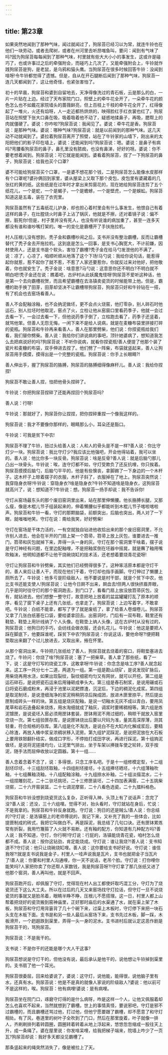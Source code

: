 ```yaml
---
---
---
```

title: 第23章
---






如果突然地闻到了那种气味，闻过就闻过了，狗尿苔已经习以为常，就连牛铃也在他们一块劳动，或者去爬树，或者在州河里去听昂嗤鱼叫，要问：闻到有气味了吗?因为狗尿苔每每闻到了那种气味，村里就有些大大小小的事发生，这或许是碰巧了，也或许事过之后的牵强附会，而碰巧上几次了，又能牵强附会上，牛铃就作践狗尿苔是狗，是老鼠，是乌鸦和猫头鹰。当狗尿苔在很多时候回答牛铃：没闻到啥呀!令牛铃都觉得了遗憾。但是，自从在开石腿断后闻到了那种气味，狗尿苔一连几天都闻到了，这让他奇怪，也紧张害怕了。

初十的早晨，狗尿苔和婆到自留地去，天净得像洗过的青石板，云是那么的白，一片一片贴在上边。经过了天布家院门口，照壁上的牵牛花全开了，一朵牵牛花的颜色怎么也不如戴花家院墙头的蔷薇鲜亮，但上百枝上千枝的牵牛花全开了，红得像起了一堆火，火还有焰呀，人一走近都热烘烘的，映得脸红手红衣裳也红了。狗尿苔站在照壁下张大口鼻在吸，吸着吸着他不动了，疑惑地揉鼻子，再吸，腮帮上的肉就僵硬了。婆说：你咋啦?狗尿苔说：我闻见了。婆说：牵牛花是香。狗尿苔说：是那种气味。婆说：哪种气味?狗尿苔说：就是以前闻到的那种气味。这几天动不动就闻到了。婆拉着狗尿苔离开了照壁，站在了牛铃家的山墙下，刚出来的太阳把他们的影子印在墙上，婆说：还能闻到吗?狗尿苔说：嗯。婆说：是鼻子有病吗?弯腰看狗尿苔的鼻子，鼻孔里没有脓痂，也没有鼻涕，好好的呀。婆说：你不要老想着闻到。狗尿苔说：可它就是能闻到。婆看着狗尿苔，捏了一下狗尿苔的鼻子，狗尿苔说：给我也买个口罩?

婆不可能给狗尿苔买个口罩，一是婆不想花那个钱，二是狗尿苔怎么能像水皮那样有个口罩呢?婆孙俩回到家里，婆从屋梁上又取下那个皮包，皮包里有婆藏着的几张红的黄的纸。这些纸是在过年时才拿出来剪窗花的，现在她给狗尿苔连剪了五个纸花儿，一个是蛇，一个是蝎子，一个是蟾蜍，一个是壁虎，一个是蜈蚣。狗尿苔知道这是五毒，装在了衣兜里。

狗尿苔虽然有了五毒纸花儿护身，却也担心着村里会有什么事发生，他恨自己有着这样的鼻子，在灶膛烧火时鼻子上沾了锅灰，他就是不擦，还对着镜子说：偏不擦，脏死你!但是，村子里并没有死人，也没有听说谁的病加重了，甚至一连多天都没有谁和谁吵嘴打架的。唯一的变化是霸槽开了手扶拖拉机。

村人压根儿没有想到，秃子金和霸槽吵闹之后，支书并没有整治霸槽，反而让霸槽替代了秃子金去开拖拉机。这到底是怎么一回事，是支书心胸宽大，不计前嫌，因材使用人，还是支书是个软头，害怕了霸槽?秃子金在给马勺发泄他的不满了，说：凉了，心凉了，咱顺听顺从地落了这个下场!马勺说：我给你说句话，能惹得起你就惹，惹不起你了就不惹，不惹了人家还要惹你，你就反过来对他好，把他敬着，你也就安生了。秃子金说：啥意思?马勺说：这意思你还不明白?不明白就不明白吧!秃子金还在说：瞧着吧，古炉村从此妖魔鬼怪呀!狗尿苔不爱听这种话，他是第一个去向霸槽祝贺，而且希望霸槽在去洛镇卖瓷货的时候能带上他。但是，霸槽的助手换了田芽，田芽却坚决不让霸槽带狗尿苔，狗尿苔只好和牛铃钻在一搭，有了机会也去窑场看善人。

善人不会配釉涂釉，也不会抐泥做坯，更不会点火烧窑，他打零杂，别人碎石时他运石，别人拉坯时他取泥，窑点了火，立柱让他从窑窗口里看药季子，他就一会过去看一下，一会过去看一下，但他说药季子倒了，立柱跑去看了，药季子还竖着，就骂他笨。但善人无怨无悔，一闲下来不是给人说病，就是在麦糠布袋里拼接打碎的瓷瓶。狗尿苔和牛铃再来看善人，善人在那里劈柴，他们说：你捏瓷瓶给我们看，我们替你劈柴。善人说：我给你们讲说病的事吧，顶针她婆病了，想知道我怎么去把病说好的吗?狗尿苔说：不听你说病，就看你捏瓷瓶!善人便提了他那个装了瓷片和麦糠的布袋，双手伸进去捏了。他们劈了一阵柴，布袋就竖起来，善人让狗尿苔用手摸摸，摸得出是一个完整的瓷瓶。狗尿苔说：你手上长眼睛?!

善人伸出手，握了狗尿苔的胳膊，狗尿苔的胳膊细得像麻秆儿。善人说：我给你捏捏!

狗尿苔不敢让善人捏，怕把他骨头捏碎了。

牛铃说：你把狗尿苔捏碎了还能再捏回个狗尿苔吗?

善人说：行呀!

牛铃说：那就好了，狗尿苔你让捏捏，把你捏碎重捏一个像我这样的。

狗尿苔说：我才不要像你那样的，眼睛那么小，耳朵还是豁口。

牛铃说：可我是贫下中农!

狗尿苔不理了牛铃，扭过头给善人说：人和人的骨头是不是一样?善人说：你比守灯少一块。狗尿苔说：我比守灯少?我应该比他强吧，开会他得站着，我可以坐的。善人说：他比你多一块反骨。狗尿苔说：啥是反骨?善人说：就是后脑勺那儿凸出一块骨头。牛铃说：唉，连守灯都不如，守灯受欺负了还反抗哩，你只挨着。狗尿苔摸摸后脑勺，后脑勺平平的，他是有些懊丧，拿脚踢了一下身边的一个木杆子。这木杆子上晾着摆子的衣服，木杆子斜了，衣服掉在了地上。狗尿苔突然说：我穿隐身衣呀!牛铃说：穿隐身衣?啥是隐身衣?牛铃不知道啥是隐身衣，这狗尿苔就高兴了，说：想知道不?牛铃说：想。狗尿苔一扬手却说：我不告诉你!

守灯从窑场最东头的那个废旧窑洞里出来，站在那里伸懒腰。他长胳膊长腿，又那么瘦，像是木棍儿节子组装起来的，伸着懒腰似乎都能听到木棍儿节子喀啦喀啦声。狗尿苔和牛铃一看，守灯的那颗脑袋，前额突出，后脑也突出，两人对了一下眼，就嗤嗤地笑。守灯在说：甭给我笑，好好劈柴!

守灯在窑场是干体力活的，一有空就独自钻进他收拾出来的那个废旧窑洞里，不允许别人进去，他会在半开的门扇上架一个笤帚，笤帚上放上灰包，谁要进去一推门，笤帚和灰包就掉下来，弄得一头一身的灰。守灯在那个窑洞里干啥着，摆子说是守灯神经有问题，在里边配釉哩，不是把釉浆倒在坯器中摇晃，就是蘸了釉用嘴吹釉沫，他明知道都不让他干烧碗烧缸的技术活，还老想着要烧青花瓷呀!

守灯让狗尿苔和牛铃劈柴，其实他们已经劈得很多了。这种笨活原本都是守灯干的，善人来后让善人干，而现在他们干着，守灯却也指手画脚。守灯伸过了懒腰上厕所去了，牛铃说：他多亏是阶级敌人，他不要说是村干部，就是个贫下中农，他比支书还能支使人!狗尿苔说：让他今日屙不出来，屙血去!但两人很快挤眉弄眼，几乎是同时往守灯的那个窑洞跑去，到门口了，看看门扇上放没放笤帚灰包，没有，就钻进去。他们想整一整守灯，故意把地上放着的盆盆罐罐打乱了原本的顺序，看见了窗下桌子上还有几张纸，也拿走了。狗尿苔说：上边写着字，不敢拿吧。牛铃说：白纸不能拿，都写了字了就是废纸了，拿了给善人卷烟卷儿。狗尿苔又拿了几张白纸塞在口袋，要给婆拿回去。出窑洞时，门后有一双布鞋，鞋里还有鞋垫，鞋垫上用针线纳了个人头像。在鞋垫上纳人头像，这在古炉村从没有过的，狗尿苔说：他狗日的手巧，会纺线会做衣服，还会扎花儿。牛铃说：他这是要把人踩在脚底下，他要踩谁呢，踩贫下中农?狗尿苔说：你说这话，要他命呀?!便把鞋垫取出来翻了个过儿放进去，又取出来，掖在怀里。

从那个窑洞出来，牛铃把几张纸给了善人，狗尿苔就去烧着的窑口，将鞋垫塞进去烧了。牛铃问：你烧了啥?狗尿苔说：塞了一把柴草。善人拿了那些纸，看了一下，说：这是守灯写的烧瓷工序，这敢拿呀!牛铃说：你念念是啥工序?善人就念起来。这工序一共分七十二道，两道为一组。第一组是勘山烧矿，是说发现矿脉后，用柴烧再用水浇，如果出现裂纹，裂纹细密均匀又有网状，就可以开挖。第二组是运石碎石，是说把瓷石运来后用锤砸成拳头大。第三组是舂石制浆，是说用碾或石臼将瓷石磨成粉末，再浸于池里以泥耙摽渣，沉淀后，下边的稠泥化成浆。第四组是取泥制坯，是说澄细淘净的浆泥稍稍阴凉后掬成团，放进木匣里捺平，然后提出匣制成砖头一样的块。第五组是烧灰配釉，是说一切釉水无灰不成以青白，要用凤尾草和岩石迭叠起来烧炼，用水淘细就成了釉灰，调浆时要稀稠相等。第六组是炼泥镀匣，是说瓷坯入窑必须用匣钵套装，匣钵用泥不用过细的，稍晾干就放入窑里空烧一次。第七组验匣存库，是说匣钵烧出后要以尺码为准，量其高深厚薄，测其轻重，符合规格的存库。第八组是化不淘洗，是说白不在大缸内化解成浆后，要精心除渣，再放入桶中浆呈浓稠状移入泥房。第九组铲泥踩泥，是说把泥放在大石板上要用铁锨翻扑结实，做成口字形，不停拍打成田字状，再进行踩泥。第十组抐泥做坯，是说将泥搓揉均匀，让泥里气排出，坐于车架以捧拨车使之轮转，双手按泥，随手法而屈伸收放以定圆器。第十一组……

善人念着念着不念了，说：多得很，只念工序名吧。于是十一组修模定型，十二组刮坯印坯，十三组刮坯取釉，十四组削坯接坯，十五组捧坯晒坯，十六组薄釉吹釉，十七组蘸釉浇釉，十八组配釉涂釉，十九组捺水补釉，二十组淡描混水，二十一组捏雕刻花，二十二驮坯挑坯，二十三修匣装坯，二十四加表满窑，二十五挑柴烧窑，二十六开窑装篮，二十七调泥摩窑，二十八看色选瓷，二十九擂料格色。

狗尿苔和牛铃没想到烧瓷货这么复杂，正听得入神，头顶上有了说话声：念完了没?善人说：还没，三十六组哩。觉得不对，抬头看时，守灯就站在身后，忙说：不是我拿的。狗尿苔和牛铃反身就跑。守灯说：狗日的还是贼么!善人说：你总结的?守灯说：是洛镇窑上的老师傅说的，我记下来，又补充了我的一些体会，比如提匣制成的砖式，我把它叫做白不。再是踩泥，我总结了几句口诀。还有匣钵累炼常有折裂，我用竹篾箍了人火就不易断。还有釉的配方，你知道有几种配方吗?善人说：我不知道，守灯，你行啊!守灯说：行屁的，洛镇能烧青花瓷，咱村怎么烧都不成。善人说：按你这钻劲，肯定能烧成。守灯说：谁让我烧?!善人说：支书知道不?守灯说：他只让烧碗烧缸哩。善人说：这你要给支书好好说。守灯说：谁信我呀?!就是支书说我是金子，村里人一哇声说我是瓦片，支书也就把金子当瓦片了!善人说：你要和村里人沟通哩，你一天不说话，老吊个脸。守灯说：打你哩你能笑吗?人家把你卖了你还帮人家数钱，我是狗尿苔呀?!守灯拿了那几张纸又进了他那个窑洞，善人再叫他，就是不回声。

狗尿苔跑开后，却佩服了守灯，觉得现在村人出工都使奸取巧混工分，守灯为了烧瓷货还下这么大工夫。所以在过后的几天又来窑场找守灯拉话，但守灯一旦不说烧瓷货的事就又是脸吊着，眼睛半睁不睁，压根儿不愿搭理。这一日，村里人都上山帮着把烧好的瓷货搬到窑神庙里，正好那时庙后的水渠通了水，就在渠上架了木板，狗尿苔和守灯用背篓背了几十个碗下来，过渠上木板时，守灯停下来把一块石头支在木板下面。支书是和另一些人最后从窑场下来，支书先过木板，脚一踩，木板滑开，一个趔趄跌到渠里，弄得一头一身的泥水。支书进村后就认定这恶作剧是狗尿苔干的，骂狗尿苔。

狗尿苔说：不是我干的。

支书说：不是你干的还能是哪个大人干这事?

狗尿苔想说是守灯干的，但他没有说，最后承认是他干的，说他想让牛铃掉到渠里的。支书扇了他一个耳光。

狗尿苔很委屈，回来给婆说了，婆说：这守灯，说他能，能得很，说他脑子里有水，还真有水。狗尿苔说：他是不是真的就像人家说的阶级敌人?婆说：他以前可不是这样的，唉。狗尿苔：他有病哩!婆说：是有病哩。

狗尿苔坐在院门口，琢磨守灯得的是什么病呀，咋是这样一个人，让他又佩服着却怎么也喜欢不起来，当然就想到了霸槽。世上的事情真怪，要说邪吧，守灯是邪不过霸槽的，而且霸槽还骂过他，打过他，但他宁愿要跟了霸槽，却不愿意了和守灯相处。有了风，巷道里的树叶子全吹到了门口，然后在那里旋着，叶子就像一排人，齐刷刷排列着转圆圈，圆圈转着转着从地上浮起来，悠悠忽忽缩成一股往天上升，成一条绳了。婆在屋里说：你发啥呆哩，给我把梯子端来，院墙上咋少了一页瓦?狗尿苔却说：我好多天都没见霸槽了。

那条竖起来的绳突然消失了，像是被拉上了天。